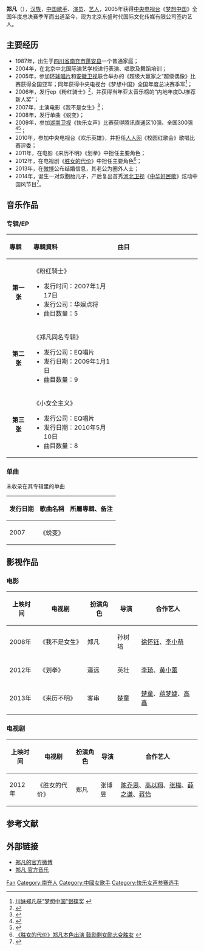 {{Otheruses|郑凡}}
{{艺人
| 姓名 = 郑凡
| 类型 = 女艺人
| 图片 = 
| 图片简介 = 
| 原名 = 
| 英文名 = 
| 罗马拼音 = 
| 国籍 = {{PRC}}
| 民族 = [[汉族|汉族]]
| 出生日期 = {{birth date and age|1987|3|15}}
| 出生地點 = {{CHN}}[[四川省|四川省]][[南充市|南充市]][[蓬安县|蓬安县]]
| 职业 = [[歌手|歌手]]、[[演员|演员]]、[[艺人|艺人]]
| 语言 = [[汉语|汉语]]
| 教育程度 = 中北国际演艺学校
| 宗教信仰 = 
| 音乐类型 = [[华语流行|华语流行]]
| 活跃年代 = 2005年至今
| 唱片公司 = [[华娱点将|华娱点将]]（2005-2007）<br>[[EQ唱片|EQ唱片]]（2007-2010）<br>[[东盛时代|东盛时代]]（2010-至今）
| 经纪公司 = [[华娱点将|华娱点将]]（2005-2007）<br>[[EQ唱片|EQ唱片]]（2007-2010）<br>[[东盛时代|东盛时代]]（2010-至今）
| 网站 = [http://weibo.com/zhengfan 郑凡的官方微博]
}}

'''郑凡'''（{{bd|1987年|3月15日|catIdx=Z郑}}），[[汉族|汉族]]，[[中华人民共和国|中国]][[歌手|歌手]]、[[演员|演员]]、[[艺人|艺人]]，2005年获得[[中国中央电视台|中央电视台]]《[[梦想中国|梦想中国]]》全国年度总决赛季军而出道至今，现为北京东盛时代国际文化传媒有限公司签约艺人。

==主要经历==
*1987年，出生于[[四川省|四川省]][[南充市|南充市]][[蓬安县|蓬安县]]一个普通家庭；
*2004年，在北京中北国际演艺学校进行表演、唱歌及舞蹈培训；
*2005年，参加[[环球唱片|环球唱片]]和[[安徽卫视|安徽卫视]]联合举办的《超级大赢家之“超级偶像》比赛获得全国亚军；同年获得中央电视台《梦想中国》全国年度总决赛季军<ref>[http://www.sc.xinhuanet.com/content/2005-10/11/content_5315502_1.htm 川妹郑凡获"梦想中国"银碟奖] {{webarchive|url=https://web.archive.org/web/20150924094728/http://www.sc.xinhuanet.com/content/2005-10/11/content_5315502_1.htm |date=2015-09-24 }}</ref>；
*2006年，发行ep《粉红骑士》<ref>{{Cite web |url=http://ent.sina.com.cn/y/2006-12-22/17041382558.html |title=郑凡亮相2007年网络春晚 将携最新EP主打歌亮相 |accessdate=2014-05-06 |archive-date=2014-05-06 |archive-url=https://web.archive.org/web/20140506114051/http://ent.sina.com.cn/y/2006-12-22/17041382558.html |dead-url=no }}</ref>，并获得当年亚太音乐榜的“内地年度DJ推荐新人奖”；
*2007年，主演电影《我不是女生》<ref>{{Cite web |url=http://ent.qq.com/a/20060807/000197.htm |title=《我不是女生》广东热拍 郑凡不慎将脸部烫伤 |accessdate=2014-05-06 |archive-date=2014-05-06 |archive-url=https://web.archive.org/web/20140506130504/http://ent.qq.com/a/20060807/000197.htm |dead-url=no }}</ref>；
*2008年，发行单曲《蜕变》；
*2009年，参加[[湖南卫视|湖南卫视]]《快乐女声》比赛获得腾讯直通区10强、全国300强<ref>{{Cite web |url=http://ent.sina.com.cn/v/p/2009-06-15/04552564202.shtml |title=快女突围赛第六场--郑凡 |accessdate=2014-05-06 |archive-date=2014-05-06 |archive-url=https://web.archive.org/web/20140506114214/http://ent.sina.com.cn/v/p/2009-06-15/04552564202.shtml |dead-url=no }}</ref><ref>{{Cite web |url=http://yule.sohu.com/20090615/n264522337.shtml |title=快乐女声60强出炉 郑凡称有预感被淘汰 |accessdate=2014-05-06 |archive-date=2014-05-06 |archive-url=https://web.archive.org/web/20140506130747/http://yule.sohu.com/20090615/n264522337.shtml |dead-url=no }}</ref>；
*2010年，参加中央电视台《欢乐英雄》，并担任[[人人网|人人网]]《校园红歌会》歌唱比赛评委；
*2011年，在电影《来历不明》《划拳》中担任主要角色；
*2012年，在电视剧《[[胜女的代价|胜女的代价]]》中担任主要角色<ref>[http://news.xinhuanet.com/ent/2012-07/26/c_123472299.htm 《胜女的代价》郑凡本色出演 鼓励剩女励志变胜女] {{webarchive|url=https://web.archive.org/web/20120729064443/http://news.xinhuanet.com/ent/2012-07/26/c_123472299.htm |date=2012-07-29 }}</ref>；
*2013年，在[[新浪微博|微博]]公布结婚信息，其老公为圈外人士；
*2014年，诞生一对双胞胎儿子，产后复出首秀[[河北卫视|河北卫视]]《[[中华好民歌|中华好民歌]]》炫动中国风节目<ref>{{Cite web |url=http://music.yule.sohu.com/20140527/n400100567.shtml |title=郑凡产后复出电视首秀 亮相《中华好民歌》 |accessdate=2014-05-27 |archive-date=2014-05-27 |archive-url=https://web.archive.org/web/20140527212216/http://music.yule.sohu.com/20140527/n400100567.shtml |dead-url=no }}</ref>。

==音乐作品==
===专辑/EP===
{| class="wikitable"
!align="left" width="80px"| 專輯 
!align="left" width="350px"| 專輯資料
!align="left" width="400px"| 曲目
|-
|align="center"| '''第一张'''
|align="left"|《粉红骑士》  
* 发行时间：2007年1月17日 
* 发行公司：华娱点将 
* 曲目数量：5
|align="left" style="font-size: 85%;"|
{{hidden|曲目|
# 粉红骑士 
# 提拉米苏 
# 纯净水的诱惑 			
# 爱情谢幕礼 
# 粉红骑士 伴奏  
}}
|- bgcolor="#FFFFFF"
|align="center"| '''第二张'''
|align="left"| 《郑凡同名专辑》 
* 发行公司：EQ唱片  
* 发行日期：2009年1月1日 
* 曲目数量：9 
|align="left" style="font-size: 85%;"|
{{hidden|曲目|
# 太过爱你 MV 
# 分开不一定分手 MV
# 丑小鸭的梦想 
# 坐在你身边还想你 
# 少来这套小聪明
# 整颗心都是你
# 放开吧
# 是我不对
# 分开我们都没有错 
}}
|- bgcolor="#FFFFFF"
|align="center"| '''第三张'''
|align="left"| 《小女全主义》 
* 发行公司：EQ唱片  
* 发行日期：2010年5月10日 
* 曲目数量：8 
|align="left" style="font-size: 85%;"|
{{hidden|曲目|
# 失败的勇气 MV 
# 死了的爱
# 不小心
# 过客
# 爱情别随便
# 对视
# 曲终人散
# 更好
}}
|}

===单曲===
未收录在其专辑里的单曲
{| class="wikitable"
|-
! 发行日期  !! 歌曲名稱 !! 所屬專輯、备注 
|-
| 2007 || 《蜕变》  ||  
|}

==影视作品==
===电影===
{| class="wikitable"
|-
! 上映时间 !! 电视剧 !! 扮演角色 !!导演 !!合作艺人
|-
| 2008年 || 《我不是女生》 || 郑凡 || 孙树培  ||[[徐怀钰|徐怀钰]]、[[李小萌|李小萌]] 
|-
| 2012年 || 《划拳》 || 遥远 || 英壮 || [[李琦|李琦]]、[[黄小蕾|黄小蕾]]
|-
| 2013年 || 《来历不明》 || 客串 || 楚童  ||[[楚童|楚童]]、[[蒋梦婕|蒋梦婕]]、[[高鑫|高鑫]]
|}

===电视剧===
{| class="wikitable"
|-
! 上映时间 !! 电视剧 !! 扮演角色 !!导演 !!合作艺人
|-
| 2012年 || 《胜女的代价》 || 郑凡 || 张博昱  ||[[陈乔恩|陈乔恩]]、[[高以翔|高以翔]]、[[张檬|张檬]]、[[薛之谦|薛之谦]]、[[蒋怡|蒋怡]]
|}

== 参考文献 ==
{{reflist}}

== 外部链接 == 
* [http://weibo.com/zhengfan 郑凡的官方微博] {{Wayback|url=http://weibo.com/zhengfan |date=20140506200231 }}
* [http://music.baidu.com/artist/1736 郑凡 官方音乐]  

{{梦想中国全国十强}}

{{Authority control}}
{{DEFAULTSORT:Zheng郑}}
[[Category:郑姓|Fan]]
[[Category:南充人|Category:南充人]]
[[Category:中國女歌手|Category:中國女歌手]]
[[Category:快乐女声参赛选手|Category:快乐女声参赛选手]]